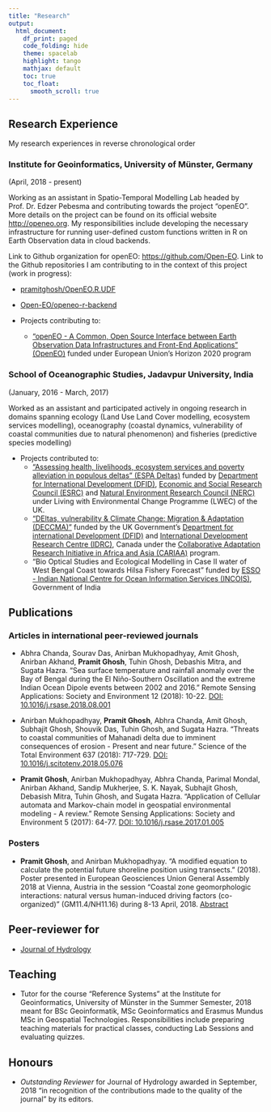 ```yaml
---
title: "Research"
output:
  html_document:
    df_print: paged
    code_folding: hide
    theme: spacelab
    highlight: tango
    mathjax: default
    toc: true
    toc_float:
      smooth_scroll: true
---
```


## Research Experience

My research experiences in reverse chronological order

### Institute for Geoinformatics, University of Münster, Germany
(April, 2018 - present)

Working as an assistant in Spatio-Temporal Modelling Lab headed by Prof. Dr. Edzer Pebesma  and contributing towards the project "openEO". More details on the project can be found on its official website <http://openeo.org>. My responsibilities include developing the necessary infrastructure for running user-defined custom functions written in R on Earth Observation data in cloud backends.

Link to Github organization for openEO: <https://github.com/Open-EO>. Link to the Github repositories I am contributing to in the context of this project (work in progress):

  - [pramitghosh/OpenEO.R.UDF](https://github.com/pramitghosh/OpenEO.R.UDF)
  - [Open-EO/openeo-r-backend](https://github.com/Open-EO/openeo-r-backend)

* Projects contributing to:
    - ["openEO - A Common, Open Source Interface between Earth Observation Data Infrastructures and Front-End Applications" (OpenEO)](http://openeo.org) funded under European Union's Horizon 2020 program
      
### School of Oceanographic Studies, Jadavpur University, India
(January, 2016 - March, 2017)

Worked as an assistant and participated actively in ongoing research in domains spanning ecology (Land Use Land Cover modelling, ecosystem services modelling), oceanography (coastal dynamics, vulnerability of coastal communities due to natural phenomenon) and fisheries (predictive species modelling)

* Projects contributed to:
    - ["Assessing health, livelihoods, ecosystem services and poverty alleviation in populous deltas" (ESPA Deltas)](http://espadelta.geodata.soton.ac.uk/) funded by [Department for International Development (DFID)](https://www.gov.uk/government/organisations/department-for-international-development), [Economic and Social Research Council (ESRC)](https://esrc.ukri.org/) and [Natural Environment Research Council (NERC)](https://nerc.ukri.org/) under Living with Environmental Change Programme (LWEC) of the UK.
    - ["DEltas, vulnerability & Climate Change: Migration & Adaptation (DECCMA)"](http://www.deccma.com/deccma/overview/) funded by the UK Government's [Department for international Development (DFID)](https://www.gov.uk/government/organisations/department-for-international-development) and [International Development Research Centre (IDRC)](https://www.idrc.ca/en), Canada under the [Collaborative Adaptation Research Initiative in Africa and Asia (CARIAA)](https://cariaa.net/) program.
    - "Bio Optical Studies and Ecological Modelling in Case II water of West Bengal Coast towards Hilsa Fishery Forecast" funded by [ESSO - Indian National Centre for Ocean Information Services (INCOIS)](http://www.incois.gov.in), Government of India
    
## Publications

### Articles in international peer-reviewed journals

* Abhra Chanda, Sourav Das, Anirban Mukhopadhyay, Amit Ghosh, Anirban Akhand, **Pramit Ghosh**, Tuhin Ghosh, Debashis Mitra, and Sugata Hazra. "Sea surface temperature and rainfall anomaly over the Bay of Bengal during the El Niño-Southern Oscillation and the extreme Indian Ocean Dipole events between 2002 and 2016." Remote Sensing Applications: Society and Environment 12 (2018): 10-22. [DOI: 10.1016/j.rsase.2018.08.001](https://doi.org/10.1016/j.rsase.2018.08.001)

* Anirban Mukhopadhyay, **Pramit Ghosh**, Abhra Chanda, Amit Ghosh, Subhajit Ghosh, Shouvik Das, Tuhin Ghosh, and Sugata Hazra. "Threats to coastal communities of Mahanadi delta due to imminent consequences of erosion - Present and near future." Science of the Total Environment 637 (2018): 717-729. [DOI: 10.1016/j.scitotenv.2018.05.076](https://doi.org/10.1016/j.scitotenv.2018.05.076)

* **Pramit Ghosh**, Anirban Mukhopadhyay, Abhra Chanda, Parimal Mondal, Anirban Akhand, Sandip Mukherjee, S. K. Nayak, Subhajit Ghosh, Debasish Mitra, Tuhin Ghosh, and Sugata Hazra. "Application of Cellular automata and Markov-chain model in geospatial environmental modeling - A review." Remote Sensing Applications: Society and Environment 5 (2017): 64-77. [DOI: 10.1016/j.rsase.2017.01.005](https://doi.org/10.1016/j.rsase.2017.01.005)

### Posters

* **Pramit Ghosh**, and Anirban Mukhopadhyay. "A modified equation to calculate the potential future shoreline position using transects." (2018). Poster presented in European Geosciences Union General Assembly 2018 at Vienna, Austria in the session "Coastal zone geomorphologic interactions: natural versus human-induced driving factors (co-organized)" (GM11.4/NH11.16) during 8-13 April, 2018. [Abstract](https://meetingorganizer.copernicus.org/EGU2018/EGU2018-3982.pdf)

## Peer-reviewer for

* [Journal of Hydrology](https://www.journals.elsevier.com/journal-of-hydrology)

## Teaching

* Tutor for the course "Reference Systems" at the Institute for Geoinformatics, University of Münster in the Summer Semester, 2018 meant for BSc Geoinformatik, MSc Geoinformatics and Erasmus Mundus MSc in Geospatial Technologies. Responsibilities include preparing teaching materials for practical classes, conducting Lab Sessions and evaluating quizzes.

## Honours

* *Outstanding Reviewer* for Journal of Hydrology awarded in September, 2018 "in recognition of the contributions made to the quality of the journal" by its editors.